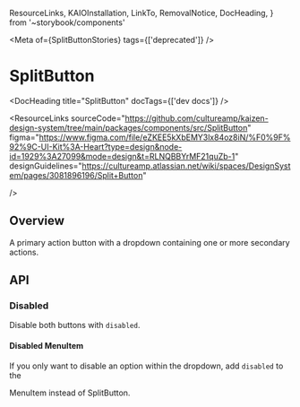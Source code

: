   ResourceLinks,
  KAIOInstallation,
  LinkTo,
  RemovalNotice,
  DocHeading,
} from '~storybook/components'

<Meta of={SplitButtonStories} tags={['deprecated']} />

# SplitButton

<DocHeading title="SplitButton" docTags={['dev docs']} />

<ResourceLinks
  sourceCode="https://github.com/cultureamp/kaizen-design-system/tree/main/packages/components/src/SplitButton"
  figma="https://www.figma.com/file/eZKEE5kXbEMY3lx84oz8iN/%F0%9F%92%9C-UI-Kit%3A-Heart?type=design&node-id=1929%3A27099&mode=design&t=RLNQBBYrMF21quZb-1"
  designGuidelines="https://cultureamp.atlassian.net/wiki/spaces/DesignSystem/pages/3081896196/Split+Button"

/>

<RemovalNotice />

<KAIOInstallation exportNames="SplitButton" />

## Overview

A primary action button with a dropdown containing one or more secondary actions.

<Canvas of={SplitButtonStories.Playground} />
<Controls of={SplitButtonStories.Playground} />

## API

<DocsStory of={SplitButtonStories.Reversed} />

### Disabled

Disable both buttons with `disabled`.

<Canvas of={SplitButtonStories.Disabled} />

#### Disabled MenuItem

If you only want to disable an option within the dropdown, add `disabled` to the

<LinkTo pageId="components-menu">MenuItem</LinkTo> instead of SplitButton.

<Canvas of={SplitButtonStories.DisabledMenuItem} />
